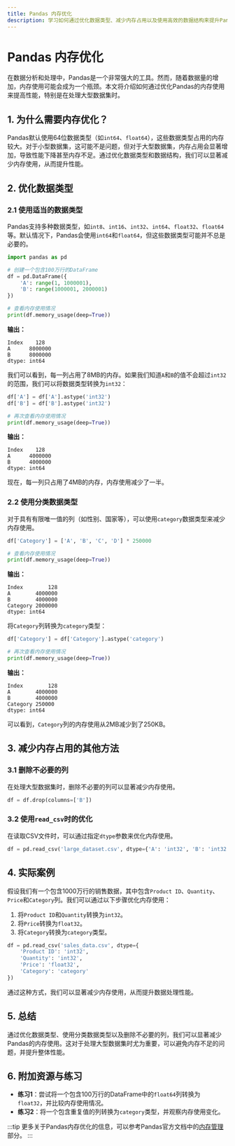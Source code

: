 ```yaml
---
title: Pandas 内存优化
description: 学习如何通过优化数据类型、减少内存占用以及使用高效的数据结构来提升Pandas的性能。
---
```


# Pandas 内存优化

在数据分析和处理中，Pandas是一个非常强大的工具。然而，随着数据量的增加，内存使用可能会成为一个瓶颈。本文将介绍如何通过优化Pandas的内存使用来提高性能，特别是在处理大型数据集时。

## 1. 为什么需要内存优化？

Pandas默认使用64位数据类型（如`int64`、`float64`），这些数据类型占用的内存较大。对于小型数据集，这可能不是问题，但对于大型数据集，内存占用会显著增加，导致性能下降甚至内存不足。通过优化数据类型和数据结构，我们可以显著减少内存使用，从而提升性能。

## 2. 优化数据类型

### 2.1 使用适当的数据类型

Pandas支持多种数据类型，如`int8`、`int16`、`int32`、`int64`、`float32`、`float64`等。默认情况下，Pandas会使用`int64`和`float64`，但这些数据类型可能并不总是必要的。

```python
import pandas as pd

# 创建一个包含100万行的DataFrame
df = pd.DataFrame({
    'A': range(1, 1000001),
    'B': range(1000001, 2000001)
})

# 查看内存使用情况
print(df.memory_usage(deep=True))
```

**输出：**
```
Index    128
A      8000000
B      8000000
dtype: int64
```

我们可以看到，每一列占用了8MB的内存。如果我们知道`A`和`B`的值不会超过`int32`的范围，我们可以将数据类型转换为`int32`：

```python
df['A'] = df['A'].astype('int32')
df['B'] = df['B'].astype('int32')

# 再次查看内存使用情况
print(df.memory_usage(deep=True))
```

**输出：**
```
Index    128
A      4000000
B      4000000
dtype: int64
```

现在，每一列只占用了4MB的内存，内存使用减少了一半。

### 2.2 使用分类数据类型

对于具有有限唯一值的列（如性别、国家等），可以使用`category`数据类型来减少内存使用。

```python
df['Category'] = ['A', 'B', 'C', 'D'] * 250000

# 查看内存使用情况
print(df.memory_usage(deep=True))
```

**输出：**
```
Index        128
A        4000000
B        4000000
Category 2000000
dtype: int64
```

将`Category`列转换为`category`类型：

```python
df['Category'] = df['Category'].astype('category')

# 再次查看内存使用情况
print(df.memory_usage(deep=True))
```

**输出：**
```
Index        128
A        4000000
B        4000000
Category 250000
dtype: int64
```

可以看到，`Category`列的内存使用从2MB减少到了250KB。

## 3. 减少内存占用的其他方法

### 3.1 删除不必要的列

在处理大型数据集时，删除不必要的列可以显著减少内存使用。

```python
df = df.drop(columns=['B'])
```

### 3.2 使用`read_csv`时的优化

在读取CSV文件时，可以通过指定`dtype`参数来优化内存使用。

```python
df = pd.read_csv('large_dataset.csv', dtype={'A': 'int32', 'B': 'int32'})
```

## 4. 实际案例

假设我们有一个包含1000万行的销售数据，其中包含`Product ID`、`Quantity`、`Price`和`Category`列。我们可以通过以下步骤优化内存使用：

1. 将`Product ID`和`Quantity`转换为`int32`。
2. 将`Price`转换为`float32`。
3. 将`Category`转换为`category`类型。

```python
df = pd.read_csv('sales_data.csv', dtype={
    'Product ID': 'int32',
    'Quantity': 'int32',
    'Price': 'float32',
    'Category': 'category'
})
```

通过这种方式，我们可以显著减少内存使用，从而提升数据处理性能。

## 5. 总结

通过优化数据类型、使用分类数据类型以及删除不必要的列，我们可以显著减少Pandas的内存使用。这对于处理大型数据集时尤为重要，可以避免内存不足的问题，并提升整体性能。

## 6. 附加资源与练习

- **练习1**：尝试将一个包含100万行的DataFrame中的`float64`列转换为`float32`，并比较内存使用情况。
- **练习2**：将一个包含重复值的列转换为`category`类型，并观察内存使用变化。

:::tip
更多关于Pandas内存优化的信息，可以参考Pandas官方文档中的[内存管理](https://pandas.pydata.org/pandas-docs/stable/user_guide/scale.html)部分。
:::